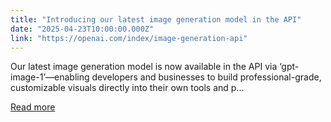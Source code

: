 ```yaml
---
title: "Introducing our latest image generation model in the API"
date: "2025-04-23T10:00:00.000Z"
link: "https://openai.com/index/image-generation-api"
---
```


Our latest image generation model is now available in the API via ‘gpt-image-1’—enabling developers and businesses to build professional-grade, customizable visuals directly into their own tools and p...

[Read more](https://openai.com/index/image-generation-api)
